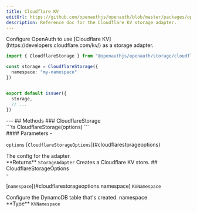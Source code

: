 ```yaml
---
title: Cloudflare KV
editUrl: https://github.com/openauthjs/openauth/blob/master/packages/openauth/src/storage/cloudflare.ts
description: Reference doc for the Cloudflare KV storage adapter.
---
```



<div class="tsdoc">
<Section type="about">
Configure OpenAuth to use [Cloudflare KV](https://developers.cloudflare.com/kv/) as a
storage adapter.

```ts
import { CloudflareStorage } from "@openauthjs/openauth/storage/cloudflare"

const storage = CloudflareStorage({
  namespace: "my-namespace"
})


export default issuer({
  storage,
  // ...
})
```
</Section>
---
## Methods
### CloudflareStorage
<Segment>
<Section type="signature">
```ts
CloudflareStorage(options)
```
</Section>
<Section type="parameters">
#### Parameters
- <p><code class="key">options</code> [<code class="type">CloudflareStorageOptions</code>](#cloudflarestorageoptions)</p>
The config for the adapter.
</Section>
<InlineSection>
**Returns** <code class="type">StorageAdapter</code>
</InlineSection>
Creates a Cloudflare KV store.
</Segment>
## CloudflareStorageOptions
<Segment>
<Section type="parameters">
- <p>[<code class="key">namespace</code>](#cloudflarestorageoptions.namespace) <code class="type">KVNamespace</code></p>
</Section>
Configure the DynamoDB table that's created.
</Segment>
<NestedTitle id="cloudflarestorageoptions.namespace" Tag="h4" parent="CloudflareStorageOptions.">namespace</NestedTitle>
<Segment>
<Section type="parameters">
<InlineSection>
**Type** <code class="type">KVNamespace</code>
</InlineSection>
</Section>
</Segment>
</div>
